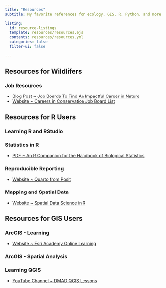 ---
title: "Resources"
subtitle: My favorite references for ecology, GIS, R, Python, and more.

listing:
  id: resource-listings
  template: resources/resources.ejs
  contents: resources/resources.yml
  categories: false
  filter-ui: false
    
---


## Resources for **Wildlifers**
### Job Resources

- [Blog Post ~ Job Boards To Find An Impactful Career in Nature](https://conservationcompanion.com/blog/job-boards-to-find-an-impactful-career-in-nature)
- [Website ~ Careers in Conservation Job Board List](https://diversityinconservationjobs.org/jobs/)


## Resources for **R Users**

### Learning R and RStudio

### Statistics in R

- [PDF ~ An R Companion for the Handbook of Biological Statistics](http://rcompanion.org/documents/RCompanionBioStatistics.pdf)

### Reproducible Reporting

- [Website ~ Quarto from Posit](https://quarto.org/)

### Mapping and Spatial Data

- [Website ~ Spatial Data Science in R](https://rspatial.org/)

## Resources for **GIS Users**

### ArcGIS - Learning

- [Website ~ Esri Academy Online Learning](https://www.esri.com/training/)

### ArcGIS - Spatial Analysis

### Learning QGIS

- [YouTube Channel ~ DMAD QGIS Lessons](https://www.youtube.com/c/DMADMarineMammalsResearchAssociation)


::: {#resource-listings}
:::